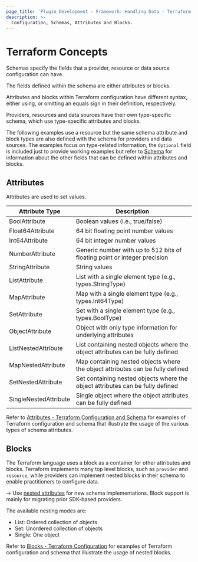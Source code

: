 ```yaml
---
page_title: 'Plugin Development - Framework: Handling Data - Terraform Concepts'
description: >-
  Configuration, Schemas, Attributes and Blocks.
---
```


# Terraform Concepts

Schemas specify the fields that a provider, resource or data source configuration can have.

The fields defined within the schema are either attributes or blocks.

Attributes and blocks within Terraform configuration have different syntax, either using, or omitting an equals sign in their definition, respectively.

Providers, resources and data sources have their own type-specific schema, which use type-specific attributes and blocks.

The following examples use a resource but the same schema attribute and block types are also defined with the schema for providers and data sources. The examples focus on type-related information, the `Optional` field is included just to provide working examples but refer to [Schema](/terraform/plugin/framework/handling-data/schemas) for information about the other fields that can be defined within attributes and blocks.

## Attributes

Attributes are used to set values.

| Attribute Type        | Description                                                                     |
|-----------------------|---------------------------------------------------------------------------------|
| BoolAttribute         | Boolean values (i.e., true/false)                                               |
| Float64Attribute      | 64 bit floating point number values                                             |
| Int64Attribute        | 64 bit integer number values                                                    |
| NumberAttribute       | Generic number with up to 512 bits of floating point or integer precision       |
| StringAttribute       | String values                                                                   |
| ListAttribute         | List with a single element type (e.g., types.StringType)                        |
| MapAttribute          | Map with a single element type (e.g., types.Int64Type)                          |
| SetAttribute          | Set with a single element type (e.g., types.BoolType)                           |
| ObjectAttribute       | Object with only type information for underlying attributes                     |
| ListNestedAttribute   | List containing nested objects where the object attributes can be fully defined |
| MapNestedAttribute    | Map containing nested objects where the object attributes can be fully defined  |
| SetNestedAttribute    | Set containing nested objects where the object attributes can be fully defined  |
| SingleNestedAttribute | Single object where the object attributes can be fully defined                  |

Refer to [Attributes - Terraform Configuration and Schema](/terraform/plugin/framework/handling-data/attributes#terraform-configuration-and-schema) for examples of Terraform configuration and schema that illustrate the usage of the various types of schema attributes.

## Blocks

The Terraform language uses a block as a container for other attributes and blocks. Terraform implements many top level blocks, such as `provider` and `resource`, while providers can implement nested blocks in their schema to enable practitioners to configure data.

-> Use [nested attributes](/terraform/plugin/framework/handling-data/attributes#nested-attributes) for new schema implementations. Block support is mainly for migrating prior SDK-based providers.

The available nesting modes are:

- List: Ordered collection of objects
- Set: Unordered collection of objects
- Single: One object

Refer to [Blocks - Terraform Configuration](/terraform/plugin/framework/handling-data/blocks#terraform-configuration) for examples of Terraform configuration and schema that illustrate the usage of nested blocks.
